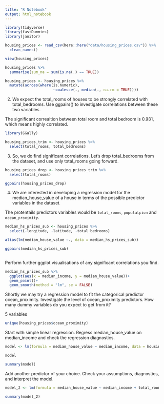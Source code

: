 ```yaml
---
title: "R Notebook"
output: html_notebook
---
```


```r

library(tidyverse)
library(fastDummies)
library(janitor)


```

```r

housing_prices <- read_csv(here::here("data/housing_prices.csv")) %>% 
  clean_names()

view(housing_prices)

housing_prices %>% 
  summarise(sum_na = sum(is.na(.) == TRUE))

housing_prices <- housing_prices %>% 
  mutate(across(where(is.numeric),
                      ~coalesce(., median(., na.rm = TRUE))))
```

2. We expect the total_rooms of houses to be strongly correlated with total_bedrooms. Use ggpairs() to investigate correlations between these two variables.

The significant correaltion between total room and total bedroom is 0.931, which means highly correlated.

```r

library(GGally)

housing_prices_trim <- housing_prices %>% 
  select(total_rooms, total_bedrooms)


```

3. So, we do find significant correlations. Let’s drop total_bedrooms from the dataset, and use only total_rooms going forward.

```r

housing_prices_drop <- housing_prices_trim %>% 
  select(total_rooms)

ggpairs(housing_prices_drop)

```

4. We are interested in developing a regression model for the median_house_value of a house in terms of the possible predictor variables in the dataset.

The protentails predictors variables would be `total_rooms`, `populatpion` and `ocean_proximity`.

```r

median_hs_prices_sub <- housing_prices %>% 
  select(-longitude, -latitude, -total_bedrooms)

alias(lm(median_house_value ~., data = median_hs_prices_sub))

ggpairs(median_hs_prices_sub)
  

```

Perform further ggplot visualisations of any significant correlations you find.

```r

median_hs_prices_sub %>% 
  ggplot(aes(x = median_income, y = median_house_value))+
  geom_point()+
  geom_smooth(method = "lm", se = FALSE)

```


Shortly we may try a regression model to fit the categorical predictor ocean_proximity. Investigate the level of ocean_proximity predictors. How many dummy variables do you expect to get from it?

5 variables

```r

unique(housing_prices$ocean_proximity)

```

Start with simple linear regression. Regress median_house_value on median_income and check the regression diagnostics.

```r

model <- lm(formula = median_house_value ~ median_income, data = housing_prices)

model

summary(model)
```

Add another predictor of your choice. Check your assumptions, diagnostics, and interpret the model.

```r

model_2 <- lm(formula = median_house_value ~ median_income + total_rooms, data = housing_prices)

summary(model_2)

```


